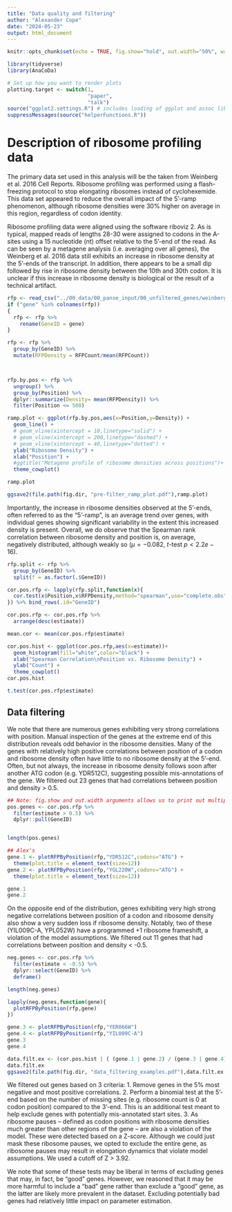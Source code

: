 ```yaml
---
title: "Data quality and filtering"
author: "Alexander Cope"
date: "2024-05-23"
output: html_document
---
```


```r
knitr::opts_chunk$set(echo = TRUE, fig.show="hold", out.width="50%", warning = FALSE)

library(tidyverse)
library(AnaCoDa)

# Set up how you want to render plots
plotting.target <- switch(1,
                          "paper",
                          "talk")
source("ggplot2.settings.R") # includes loading of ggplot and assoc libraries
suppressMessages(source("helperFunctions.R"))

```

# Description of ribosome profiling data

The primary data set used in this analysis will be the taken from Weinberg et al. 2016 Cell Reports.
Ribosome profiling was performed using a flash-freezing protocol to stop elongating ribosomes instead of cyclohexemide.
This data set appeared to reduce the overall impact of the 5'-ramp phenomenon, although ribosome densities were 30% higher on average in this region, regardless of codon identity.

Ribosome profiling data were aligned using the software riboviz 2.
As is typical, mapped reads of lengths 28-30 were assigned to codons in the A-sites using a 15 nucleotide (nt) offset relative to the 5'-end of the read.
As can be seen by a metagene analysis (i.e. averaging over all genes), the Weinberg et al. 2016 data still exhibits an increase in ribosome density at the 5'-ends of the transcript.
In addition, there appears to be a small dip followed by rise in ribosome density between the 10th and 30th codon.
It is unclear if this increase in ribosome density is biological or the result of a technical artifact. 


```r
rfp <- read_csv("../00_data/00_panse_input/00_unfiltered_genes/weinberg_etal_2016_all_genes.csv")
if ("gene" %in% colnames(rfp))
{
  rfp <- rfp %>%
    rename(GeneID = gene)
}

rfp <- rfp %>%
  group_by(GeneID) %>%
  mutate(RFPDensity = RFPCount/mean(RFPCount))



rfp.by.pos <- rfp %>%
  ungroup() %>%
  group_by(Position) %>%
  dplyr::summarize(Density= mean(RFPDensity)) %>%
  filter(Position <= 500)

ramp.plot <- ggplot(rfp.by.pos,aes(x=Position,y=Density)) +
  geom_line() +
  # geom_vline(xintercept = 10,linetype="solid") +
  # geom_vline(xintercept = 200,linetype="dashed") +
  # geom_vline(xintercept = 40,linetype="dotted") +
  ylab("Ribosome Density") +
  xlab("Position") +
  #ggtitle("Metagene profile of ribosome densities across positions")+
  theme_cowplot()

ramp.plot

ggsave2(file.path(fig.dir, "pre-filter_ramp_plot.pdf"),ramp.plot)
```

Importantly, the increase in ribosome densities observed at the 5'-ends, often referred to as the "5'-ramp", is an average trend over genes, with individual genes showing significant variability in the extent this increased density is present.
Overall, we do observe that the Spearman rank correlation between ribosome density and position is, on average, negatively distributed, although weakly so ($\mu = -0.082$, $t$-test $p < 2.2e-16$).

```r
rfp.split <- rfp %>% 
  group_by(GeneID) %>%
  split(f = as.factor(.$GeneID))

cor.pos.rfp <- lapply(rfp.split,function(x){
  cor.test(x$Position,x$RFPDensity,method="spearman",use="complete.obs") %>% tidy()
}) %>% bind_rows(.id="GeneID")

cor.pos.rfp <- cor.pos.rfp %>%
  arrange(desc(estimate))

mean.cor <- mean(cor.pos.rfp$estimate)

cor.pos.hist <- ggplot(cor.pos.rfp,aes(x=estimate))+
  geom_histogram(fill="white",color="black") +
  xlab("Spearman Correlation\nPosition vs. Ribosome Density") +
  ylab("Count") +
  theme_cowplot()
cor.pos.hist

t.test(cor.pos.rfp$estimate)

```

## Data filtering

We note that there are numerous genes exhibiting very strong correlations with position.
Manual inspection of the genes at the extreme end of this distribution reveals odd behavior in the ribosome densities.
Many of the genes with relatively high positive correlations between position of a codon and ribosome density often have little to no ribosome density at the 5'-end.
Often, but not always, the increase in ribosome density follows soon after another ATG codon (e.g. YDR512C), suggesting possible mis-annotations of the gene.
We filtered out 23 genes that had correlations between position and density > 0.5.


```r
## Note: fig.show and out.width arguments allows us to print out multiple figures/row when knitting file
pos.genes <- cor.pos.rfp %>%
  filter(estimate > 0.5) %>%
  dplyr::pull(GeneID)


length(pos.genes)

## Alex's
gene.1 <- plotRFPByPosition(rfp,"YDR512C",codons="ATG") +
  theme(plot.title = element_text(size=12))
gene.2 <- plotRFPByPosition(rfp,"YGL220W",codons="ATG") +
  theme(plot.title = element_text(size=12))

gene.1
gene.2
```


On the opposite end of the distribution, genes exhibiting very high strong negative correlations between position of a codon and ribosome density also show a very sudden loss if ribosome density.
Notably, two of these (YIL009C-A, YPL052W) have a programmed +1 ribosome frameshift, a violation of the model assumptions.
We filtered out 11 genes that had correlations between position and density < -0.5.

```r

neg.genes <- cor.pos.rfp %>%
  filter(estimate < -0.5) %>%
  dplyr::select(GeneID) %>%
  deframe()

length(neg.genes)

lapply(neg.genes,function(gene){
  plotRFPByPosition(rfp,gene)
})

gene.3 <- plotRFPByPosition(rfp,"YER066W")
gene.4 <- plotRFPByPosition(rfp,"YIL009C-A")
gene.3
gene.4

```




```r
data.filt.ex <- (cor.pos.hist | ( (gene.1 | gene.2) / (gene.3 | gene.4) )) + plot_annotation(tag_levels = "A")
data.filt.ex
ggsave2(file.path(fig.dir, "data_filtering_examples.pdf"),data.filt.ex,width=9,height=5)
```


We filtered out genes based on 3 criteria:
1. Remove genes in the 5% most negative and most positive correlations. 
2. Perform a binomial test at the 5'-end based on the number of missing sites (e.g. ribosome count is 0 at codon position) compared to the 3'-end. This is an additional test meant to help exclude genes with potentially mis-annotated start sites. 
3. As ribosome pauses -- defined as codon positions with ribosome densities much greater than other regions of the gene -- are also a violation of the model. These were detected based on a Z-score. Although we could just mask these ribosome pauses, we opted to exclude the entire gene, as ribosome pauses may result in elongation dynamics that violate model assumptions. We used a cutoff of Z > 3.92. 


We note that some of these tests may be liberal in terms of excluding genes that may, in fact, be "good" genes.
However, we reasoned that it may be more harmful to include a "bad" gene rather than exclude a "good" gene, as the latter are likely more prevalent in the dataset.
Excluding potentially bad genes had relatively little impact on parameter estimation.

